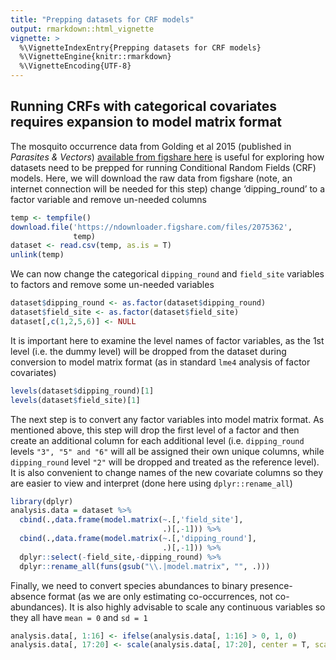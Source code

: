 ---
title: "Prepping datasets for CRF models"
output: rmarkdown::html_vignette
vignette: >
  %\VignetteIndexEntry{Prepping datasets for CRF models}
  %\VignetteEngine{knitr::rmarkdown}
  %\VignetteEncoding{UTF-8}
---

## Running CRFs with categorical covariates requires expansion to model matrix format
The mosquito occurrence data from Golding et al 2015 (published in *Parasites & Vectors*) [available from figshare here](https://doi.org/10.6084/m9.figshare.1420528.v1) is useful for exploring how datasets need to be prepped for running Conditional Random Fields (CRF) models. Here, we will download the raw data from figshare (note, an internet connection will be needed for this step) change 'dipping_round' to a factor variable and remove un-needed columns
```{r eval=FALSE}
temp <- tempfile()
download.file('https://ndownloader.figshare.com/files/2075362',
              temp)
dataset <- read.csv(temp, as.is = T)
unlink(temp)
```

We can now change the categorical `dipping_round` and `field_site` variables to factors and remove some un-needed variables
```{r eval=FALSE}
dataset$dipping_round <- as.factor(dataset$dipping_round)
dataset$field_site <- as.factor(dataset$field_site)
dataset[,c(1,2,5,6)] <- NULL
```

It is important here to examine the level names of factor variables, as the 1st level (i.e. the dummy level) will be dropped from the dataset during conversion to model matrix format (as in standard `lme4` analysis of factor covariates)
```{r eval=FALSE}
levels(dataset$dipping_round)[1]
levels(dataset$field_site)[1]
```

The next step is to convert any factor variables into model matrix format. As mentioned above, this step will drop the first level of a factor and then create an additional column for each additional level (i.e. `dipping_round` levels `"3", "5" and "6"` will all be assigned their own unique columns, while `dipping_round` level `"2"` will be dropped and treated as the reference level). It is also convenient to change names of the new covariate columns so they are easier to view and interpret (done here using `dplyr::rename_all`)
```{r eval=FALSE}
library(dplyr)
analysis.data = dataset %>% 
  cbind(.,data.frame(model.matrix(~.[,'field_site'],
                                  .)[,-1])) %>%
  cbind(.,data.frame(model.matrix(~.[,'dipping_round'],
                                  .)[,-1])) %>%
  dplyr::select(-field_site,-dipping_round) %>%
  dplyr::rename_all(funs(gsub("\\.|model.matrix", "", .)))

```

Finally, we need to convert species abundances to binary presence-absence format (as we are only estimating co-occurrences, not co-abundances). It is also highly advisable to scale any continuous variables so they all have `mean = 0` and `sd = 1`
```{r eval=FALSE}
analysis.data[, 1:16] <- ifelse(analysis.data[, 1:16] > 0, 1, 0)
analysis.data[, 17:20] <- scale(analysis.data[, 17:20], center = T, scale = T)
```
